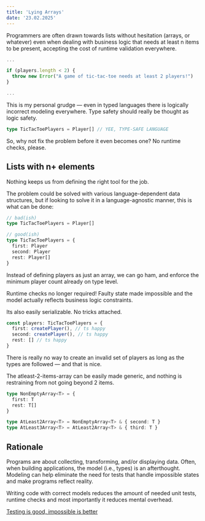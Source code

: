 ```yaml
---
title: 'Lying Arrays'
date: '23.02.2025'
---
```


Programmers are often drawn towards lists without hesitation (arrays, or whatever) even when dealing with business logic that needs at least n items to be present, accepting the cost of runtime validation everywhere.

```ts
...

if (players.length < 2) {
  throw new Error("A game of tic-tac-toe needs at least 2 players!")
}

...
```

This is my personal grudge — even in typed languages there is logically incorrect modeling everywhere. Type safety should really be thought as logic safety.

```ts
type TicTacToePlayers = Player[] // YEE, TYPE-SAFE LANGUAGE
```

So, why not fix the problem before it even becomes one? No runtime checks, please.

## Lists with n+ elements

Nothing keeps us from defining the right tool for the job.

The problem could be solved with various language-dependent data structures, but if looking to solve it in a language-agnostic manner, this is what can be done:

```ts
// bad(ish)
type TicTacToePlayers = Player[]

// good(ish)
type TicTacToePlayers = {
  first: Player
  second: Player
  rest: Player[]
}
```

Instead of defining players as just an array, we can go ham, and enforce the minimum player count already on type level.

Runtime checks no longer required! Faulty state made impossible and the model actually reflects business logic constraints.

Its also easily serializable. No tricks attached.

```ts
const players: TicTacToePlayers = {
  first: createPlayer(), // ts happy
  second: createPlayer(), // ts happy
  rest: [] // ts happy
}
```

There is really no way to create an invalid set of players as long as the types are followed — and that is nice.

The atleast-2-items-array can be easily made generic, and nothing is restraining from not going beyond 2 items.

```ts
type NonEmptyArray<T> = {
  first: T
  rest: T[]
}

type AtLeast2Array<T> = NonEmptyArray<T> & { second: T }
type AtLeast3Array<T> = AtLeast2Array<T> & { third: T }
```

## Rationale

Programs are about collecting, transforming, and/or displaying data. Often, when building applications, the model (i.e., types) is an afterthought. Modeling can help eliminate the need for tests that handle impossible states and make programs reflect reality.

Writing code with correct models reduces the amount of needed unit tests, runtime checks and most importantly it reduces mental overhead.

[Testing is good, impossible is better](https://www.youtube.com/watch?v=IcgmSRJHu_8)
